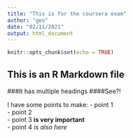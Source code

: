 ```yaml
---
title: "This is for the coursera exam"
author: "geo"
date: "02/11/2021"
output: html_document
---
```


```r
knitr::opts_chunk$set(echo = TRUE)
```

## This is an R Markdown file
###It has multiple headings
####See?!

I have some points to make:
- point 1  
- point 2  
- point 3 **is very important**  
- point 4 *is also here*

